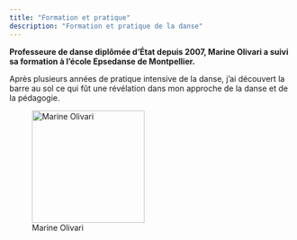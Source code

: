 ```yaml
---
title: "Formation et pratique"
description: "Formation et pratique de la danse"
---
```


<div class = "row">
<div class = "col-sm-8">



**Professeure de danse diplômée d’État depuis 2007, Marine Olivari a suivi sa formation à l’école Epsedanse de Montpellier.**

Après plusieurs années de pratique intensive de la danse, j’ai découvert la barre au sol ce qui fût une révélation dans mon approche de la danse et de la pédagogie.

</div>
<div class = "col-sm-4">

![Marine Olivari](img/marine_danse.webp){ width=200px }

</div>
</div>

